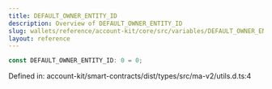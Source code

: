 ```yaml
---
title: DEFAULT_OWNER_ENTITY_ID
description: Overview of DEFAULT_OWNER_ENTITY_ID
slug: wallets/reference/account-kit/core/src/variables/DEFAULT_OWNER_ENTITY_ID
layout: reference
---
```


```ts
const DEFAULT_OWNER_ENTITY_ID: 0 = 0;
```

Defined in: account-kit/smart-contracts/dist/types/src/ma-v2/utils.d.ts:4
